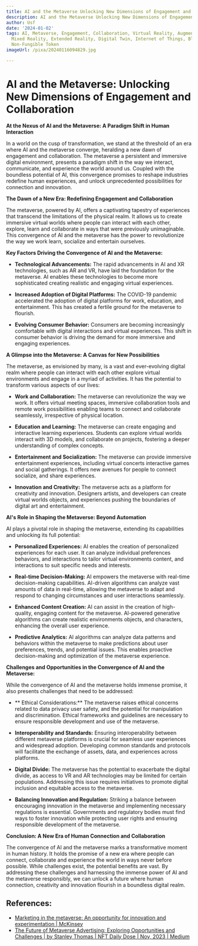 ```yaml
---
title: AI and the Metaverse Unlocking New Dimensions of Engagement and Collaboration
description: AI and the Metaverse Unlocking New Dimensions of Engagement and Collaboration
author: Usf
date: '2024-01-02'
tags: AI, Metaverse, Engagement, Collaboration, Virtual Reality, Augmented Reality,
  Mixed Reality, Extended Reality, Digital Twin, Internet of Things, Blockchain, Cryptocurrency,
  Non-Fungible Token
imageUrl: /pixa/20240116094829.jpg

---
```

# AI  and the Metaverse: Unlocking New Dimensions of Engagement and Collaboration

**At  the Nexus of  AI  and  the Metaverse: A  Paradigm  Shift in Human Interaction**

In a world on the cusp of  transformation, we stand at the threshold of an era where AI and the metaverse converge, heralding a  new dawn  of engagement and collaboration. The metaverse a persistent  and  immersive digital environment, presents a  paradigm shift in the way we  interact, communicate, and experience the world around us. Coupled with the  boundless potential of  AI, this convergence promises  to reshape industries redefine human experiences, and unlock unprecedented possibilities for connection and innovation.

**The Dawn of a New Era: Redefining Engagement and Collaboration**

The metaverse, powered by AI,  offers a captivating tapestry of experiences that transcend  the limitations of the physical realm. It allows us to create immersive virtual worlds where people can  interact with each  other, explore, learn and collaborate in ways  that were previously unimaginable. This convergence of  AI  and the metaverse has the power to revolutionize the way we work  learn,  socialize and entertain ourselves.

**Key Factors Driving the Convergence of AI and the Metaverse:**

* **Technological  Advancements:** The rapid advancements in AI and XR technologies, such as AR and VR, have laid the foundation for the metaverse. AI enables these technologies to become more sophisticated creating realistic and  engaging virtual experiences.

* **Increased Adoption  of Digital Platforms:** The COVID-19 pandemic accelerated the adoption of digital platforms for work, education, and entertainment. This has created a fertile ground for the metaverse to flourish.

* **Evolving Consumer Behavior:** Consumers are becoming increasingly comfortable with digital interactions and virtual experiences. This shift in consumer behavior is driving the demand for more  immersive and engaging  experiences.

**A Glimpse  into the Metaverse: A Canvas for New Possibilities**

The metaverse, as envisioned by many, is a vast and ever-evolving digital realm where people can interact  with  each other explore virtual environments and engage in a myriad of activities. It  has the potential to transform various aspects of our  lives:

* **Work and Collaboration:** The metaverse can revolutionize the way we work. It offers virtual meeting spaces, immersive collaboration tools and remote work possibilities enabling teams to connect and collaborate seamlessly, irrespective of physical location.

* **Education  and Learning:** The metaverse can create  engaging and interactive learning experiences. Students can explore virtual worlds interact with 3D models,  and collaborate on projects, fostering a  deeper understanding  of complex concepts.

* **Entertainment  and  Socialization:** The metaverse can  provide immersive entertainment experiences, including  virtual concerts interactive games and social gatherings. It offers  new avenues for people to connect socialize, and share experiences.

* **Innovation and Creativity:** The metaverse acts as a platform for creativity and innovation. Designers artists, and  developers can create virtual worlds objects, and experiences pushing the boundaries of digital art and entertainment.

**AI's Role in Shaping the Metaverse: Beyond Automation**

AI plays a pivotal role in shaping the metaverse, extending its capabilities and unlocking its full potential:

* **Personalized  Experiences:** AI  enables the creation of personalized  experiences for each user. It can analyze individual preferences behaviors, and interactions to tailor virtual environments content, and interactions to suit specific needs and interests.

* **Real-time  Decision-Making:** AI  empowers the metaverse with real-time decision-making capabilities. AI-driven  algorithms can analyze vast  amounts of  data in real-time, allowing the metaverse to adapt and respond to changing circumstances and  user interactions seamlessly.

* **Enhanced Content Creation:** AI can assist  in the creation of high-quality, engaging content for the metaverse. AI-powered generative algorithms can create realistic environments objects, and characters, enhancing the overall user experience.

* **Predictive Analytics:**  AI algorithms can analyze data patterns and behaviors within the metaverse to make predictions about user preferences, trends, and potential issues. This enables proactive decision-making and optimization of the metaverse experience.

**Challenges and Opportunities in  the Convergence of AI and the Metaverse:**

While the convergence of AI and the metaverse holds immense  promise, it also presents challenges that need to be addressed:

* ** Ethical Considerations:** The metaverse raises ethical concerns  related to  data privacy user safety, and the potential for manipulation and  discrimination. Ethical frameworks and guidelines are necessary to ensure  responsible  development and use of the metaverse.

* **Interoperability and  Standards:** Ensuring interoperability between different metaverse platforms is crucial for seamless user experiences and  widespread adoption. Developing common standards and protocols will facilitate the exchange of  assets, data, and experiences across platforms.

* **Digital Divide:** The metaverse has  the potential to exacerbate the digital divide, as access to VR and AR technologies may be  limited for certain populations. Addressing this issue requires  initiatives to promote  digital inclusion and equitable access to the metaverse.

* **Balancing  Innovation and Regulation:** Striking  a balance between encouraging innovation in the metaverse and implementing necessary regulations is essential.  Governments and regulatory bodies must find ways to foster innovation  while protecting user rights  and ensuring responsible development of  the metaverse.

**Conclusion: A New  Era of Human  Connection  and Collaboration**

The convergence  of AI  and the metaverse marks a transformative moment in human history. It holds the  promise of a new era where people can connect, collaborate and experience the world in ways never before possible. While  challenges exist, the potential benefits are vast. By addressing these challenges and harnessing the immense power of AI and the metaverse  responsibly,  we can unlock a future where human connection, creativity and innovation flourish in a boundless digital realm.

## References:
- [Marketing in the metaverse: An opportunity for innovation and experimentation | McKinsey](https://www.mckinsey.com/capabilities/growth-marketing-and-sales/our-insights/marketing-in-the-metaverse-an-opportunity-for-innovation-and-experimentation)
- [The Future of Metaverse Advertising: Exploring Opportunities and Challenges | by Stanley Thomas | NFT Daily Dose | Nov, 2023 | Medium](https://medium.com/nftdailydose/the-future-of-metaverse-advertising-exploring-opportunities-and-challenges-42cb49205b71)

